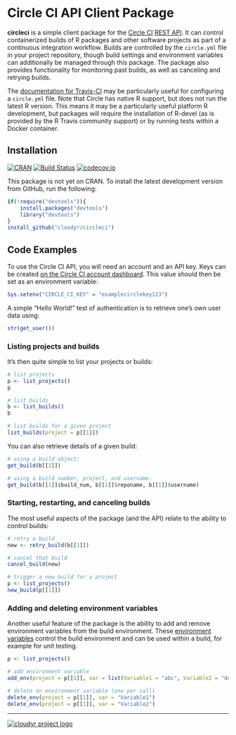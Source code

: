 # Circle CI API Client Package #

**circleci** is a simple client package for the [Circle CI](https://circleci.com/) [REST API](https://circleci.com/docs/api). It can control containerized builds of R packages and other software projects as part of a continuous integration workflow. Builds are controlled by the `circle.yml` file in your project repository, though build settings and environment variables can additionally be managed through this package. The package also provides functionality for monitoring past builds, as well as canceling and retrying builds. 

The [documentation for Travis-CI](https://github.com/craigcitro/r-travis) may be particularly useful for configuring a `circle.yml` file. Note that Circle has native R support, but does not run the latest R version. This means it may be a particularly useful platform R development, but packages will require the installation of R-devel (as is provided by the R Travis community support) or by running tests within a Docker container.

## Installation ##

[![CRAN](http://www.r-pkg.org/badges/version/circleci)](http://cran.r-project.org/package=circleci)
[![Build Status](https://travis-ci.org/cloudyr/circleci.png?branch=master)](https://travis-ci.org/cloudyr/circleci) [![codecov.io](http://codecov.io/github/cloudyr/circleci/coverage.svg?branch=master)](http://codecov.io/github/cloudyr/circleci?branch=master)

This package is not yet on CRAN. To install the latest development version from GitHub, run the following:

```R
if(!require("devtools")){
    install.packages("devtools")
    library("devtools")
}
install_github("cloudyr/circleci")
```

## Code Examples ##

To use the Circle CI API, you will need an account and an API key. Keys can be created [on the Circle CI account dashboard](https://circleci.com/account/api). This value should then be set as an environment variable:

```R
Sys.setenv("CIRCLE_CI_KEY" = "examplecirclekey123")
```

A simple "Hello World!" test of authentication is to retrieve one's own user data using:

```r
str(get_user())
```

### Listing projects and builds ###

It's then quite simple to list your projects or builds:

```r
# list projects
p <- list_projects()
p

# list builds
b <- list_builds()
b

# list builds for a given project
list_builds(project = p[[1]])
```

You can also retrieve details of a given build:

```r
# using a build object:
get_build(b[[1]])

# using a build number, project, and username:
get_build(b[[1]]$build_num, b[[1]]$reponame, b[[1]]$username)
```

### Starting, restarting, and canceling builds ###

The most useful aspects of the package (and the API) relate to the ability to control builds:

```r
# retry a build
new <- retry_build(b[[1]])

# cancel that build
cancel_build(new)

# trigger a new build for a project
p <- list_projects()
new_build(p[[1]])
```

### Adding and deleting environment variables ###

Another useful feature of the package is the ability to add and remove environment variables from the build environment. These [environment variables](https://circleci.com/docs/environment-variables) control the build environment and can be used within a build, for example for unit testing.

```r
p <- list_projects()

# add environment variable
add_env(project = p[[1]], var = list(Variable1 = "abc", Variable2 = "def"))

# delete an environment variable (one per call)
delete_env(project = p[[1]], var = "Variable1")
delete_env(project = p[[1]], var = "Variable2")
```

---
[![cloudyr project logo](http://i.imgur.com/JHS98Y7.png)](https://github.com/cloudyr)

